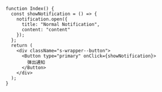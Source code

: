 ```tsx live=true deps=notification
function Index() {
  const showNotification = () => {
    notification.open({
      title: "Normal Notification",
      content: "content"
    });
  };
  return (
    <div className="s-wrapper--button">
      <Button type="primary" onClick={showNotification}>
        弹出通知
      </Button>
    </div>
  );
}
```
